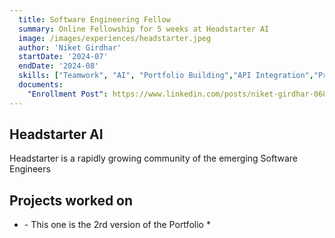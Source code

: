 ```yaml
---
  title: Software Engineering Fellow
  summary: Online Fellowship for 5 weeks at Headstarter AI
  image: /images/experiences/headstarter.jpeg
  author: 'Niket Girdhar'
  startDate: '2024-07'
  endDate: '2024-08'
  skills: ["Teamwork", "AI", "Portfolio Building","API Integration","Project Management"]
  documents: 
    "Enrollment Post": https://www.linkedin.com/posts/niket-girdhar-068858250_exciting-news-i-am-now-a-headstarter-ai-activity-7221225803349475330-31cr?utm_source=share&utm_medium=member_desktop
---
```


## Headstarter AI

Headstarter is a rapidly growing community of the emerging Software Engineers

## Projects worked on

- <RedirectButton redirectUrl="/" label="Portfolio" newWindow="No"/>
    - This one is the 2rd version of the Portfolio
        * <RedirectButton redirectUrl="https://drive.google.com/file/d/1f0S6QdbEOrLdI8dCHcmqTs9nH55HHw1p/view?usp=sharing" label="First version - Portfolio"/>